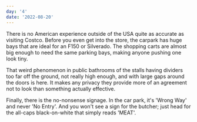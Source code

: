 ```yaml
---
day: '4'
date: '2022-08-20'
---
```


There is no American experience outside of the USA quite as accurate as visiting Costco. Before you even get into the store, the carpark has huge bays that are ideal for an F150 or Silverado. The shopping carts are almost big enough to need the same parking bays, making anyone pushing one look tiny.

That weird phenomenon in public bathrooms of the stalls having dividers too far off the ground, not really high enough, and with large gaps around the doors is here. It makes any privacy they provide more of an agreement not to look than something actually effective.

Finally, there is the no-nonsense signage. In the car park, it's 'Wrong Way' and never 'No Entry'. And you won't see a sign for the butcher; just head for the all-caps black-on-white that simply reads 'MEAT'.
